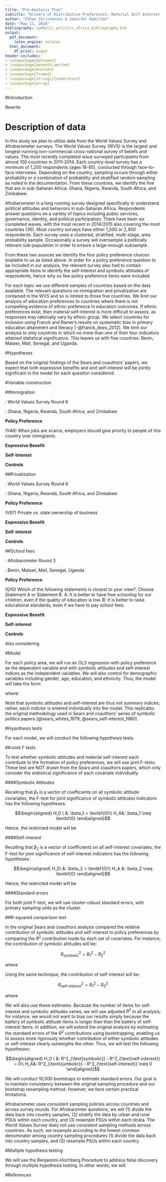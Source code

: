 ```yaml
---
title: "Pre-Analysis Plan"
subtitle: "Drivers of Distributive Preferences: Material Self-Interest vs. Expressive Benefit in Africa"
author: "Ethan Christensen & Jennifer Hamilton"
date: "May 11, 2018"
bibliography: symbolic_politics_africa_bibliography.bib
output:
  pdf_document: 
    latex_engine: xelatex
  html_document:
    df_print: paged
header-includes:
- \usepackage{mathspec}
- \usepackage{amsmath,amsthm}
- \usepackage{dcolumn}
- \usepackage{framed}
- \usepackage[strings]{underscore}
- \usepackage{array}
---
```


#Introduction

Rewrite

# Description of data

In this study we plan to utilize data from the World Values Survey and Afrobarometer surveys. The World Values Survey (WVS) is the largest and longest-running non-commercial cross-national survey of beliefs and values. The most recently completed wave surveyed participants from almost 100 countries in 2011-2014. Each country-level survey has a minimum of 1,200 respondents (ages 18-85), conducted through face-to-face interviews. Depending on the country, sampling occurs through either probability or a combination of probability and stratified random sampling as noted in the documentation. From these countries, we identify the five that are in sub-Saharan Africa: Ghana, Nigeria, Rwanda, South Africa, and Zimbabwe.

Afrobarometer is a long running survey designed specifically to understand political attitudes and behaviors in sub-Saharan Africa. Respondents answer questions on a variety of topics including public services, governance, identity, and political participation. There have been six completed waves, with the most recent in 2014/2015 also covering the most countries (36). Most country surveys have either 1,200 or 2,400 respondents. Each survey uses a clustered, stratified, multi-stage, area probability sample. Occasionally a survey will oversample a politically relevant sub-population in order to ensure a large-enough subsample.

From these two sources we identify the four policy preference choices available to us as listed above. In order for a policy preference question to be included in our analysis, the relevant survey also had to contain appropriate items to identify the self-interest and symbolic attitudes of respondents, hence why so few policy preference items were included.

For each topic we use different samples of countries based on the data available. The relevant questions on immigration and privatization are contained in the WVS and so is limited to those five countries. We limit our analysis of education preferences to countries where there is not compelling evidence of ethnic preference in education outcomes. If ethnic preferences exist, then material self-interest is more difficult to assess, as responses may rationally vary by ethnic group. We select countries for inclusion using Franck and Rainer's results on systematic bias in primary education attainment and literacy [-@franck_does_2012]. We limit our analysis to only countries in which no more than one of their four indicators attained statistical significance. This leaves us with five countries: Benin, Malawi, Mali, Senegal, and Uganda.

#Hypotheses

Based on the original findings of the Sears and coauthors' papers, we expect that both expressive benefits and and self-interest will be jointly significant in the model for each question considered. 

#Variable construction

##Immigration 

\textit{Source}: World Values Survey Round 6 

\textit{Countries included}: Ghana, Nigeria, Rwanda, South Africa, and Zimbabwe

**Policy Preference**

(V46) When jobs are scarce, employers should give priority to people of this country over immigrants. 

\begin{itemize}

\item \textit{Original coding}: 1 = agree, 2 = neither, 3 = disagree, -5 = missing, -4 = not asked, -3 = not applicable, -2 = no answer, -1 = don't know 

\item \textit{Recode}: 1 = agree, 2 = neither, 3 = disagree, else NA

\end{itemize}

**Expressive Benefit**

\begin{enumerate}
  \item (V107) How much you trust: People of another nationality.
  \begin{itemize}
  \item \textit{Original coding}: 1 = trust completely, 2 = trust somewhat, 3 = do not trust very much, 4 = do not trust at all, -5 = missing, -3 = not applicable, -2 = no answer, -1 = don't know.
  \item \textit{Recode}: 1 = trust completely, 2 = trust somewhat, 3 = do not trust very much, 4 = do not trust at all, else NA.
  \item \textit{Expected sign}: negative.
  \end{itemize}
  \item (V16) Important child qualities: tolerance and respect for other people.
  \begin{itemize}
  \item \textit{Original coding}: 1= mentioned, 2 = not mentioned, -4 = not asked, -3 = not applicable, -2 = no answer, -1 = don't know.
  \item \textit{Recode}: 1= mentioned, 0 = not mentioned, else NA.
  \item \textit{Expected sign}: negative.
  \end{itemize}
\end{enumerate}

**Self-Interest**

\begin{enumerate}
  \item \textit{Personal Connection to Immigrant}: We will create a single indicator for personal connection to immigrants using the following items. If any of these items is answered as yes (1 = immigrant), personal connection to immigrant will be coded as one, else zero:
  \begin{itemize}
    \item (V243) Mother is an immigrant.  
    \item (V244) Father is an immigrant. 
    \item (V245) Respondent is an immigrant.  
  \end{itemize}
  We chose to fold these items into a single index in order to overcome potential multicollinearity. \\ \textit{Expected sign}: negative. 
  \item \textit{Employment status of primary household breadwinner} This indicator requires use of several WVS items: 
  \begin{itemize}
  \item (V229) Employment status \textit{Original coding}: 1 = full time, 2 = part time, 3 = self-employed, 4 = retired, 5 = housewife, 6 = students, 7 = unemployed, 8 = other, -4 = not asked, -3 = not applicable, -2 = no answer, -1 = don't know. 
  \item (V235) Are you the chief wage earner in your house? \textit{Original coding}: 1 = yes, 2 = no, -4 = not asked, -3 = not applicable, -2 = no answer, -1 = don't know.
  \item (V236) Is the chief wage earner employed now or not. \textit{Original coding}: 1 = yes, 2 = no, -4 = not asked, -3 = not applicable (Repondent is the chief wage earner), -2 = no answer, -1 = don't know.
  \end{itemize}
  We will code 1 if either the primary wage earner of the respondent's household (either respondent or otherwise) is employed in any capacity (full time, part time, or self-employed), else 0. \textit{Expected sign}: 
  \item \textit{Supplementary analysis}: We will include the following items in supplementary anaylsis. However, we exclude them from our prefered model because they are subjective measures of personal well-being, and therefore subject to endogeneity vis-a-vis value expression. 
  \begin{enumerate}
    \item (V59) Satisfaction with financial situation of household.
    \begin{itemize} 
    \item \textit{Original Coding}: scale from 1 = completely dissatisfied to 10 = completely satisfied, -4 = not asked in survey, -3 = not applicable, -2 = no answer or refused to answer, -1 = don't know.
    \item \textit{Recode}: scale from 1 to 10 as above, else NA
    \item \textit{Expected sign}: 
    \end{itemize}
    \item (V181) Worries: Losing my job or not finding a job.
    \begin{itemize}
    \item \textit{Original Coding}: 1 = very much, 2 = a great deal, 3 = not much,  4 = not much at all, -4 = not asked in survey, -3 = Inapplicable (neither has, nor seeks a job), -2 = no answer, -1 = don't know.
    \item \textit{Recode}: 1 = very much, 2 = a great deal, 3 = not much,  4 = not much at all, else NA.
    \item \textit{Expected sign}: positive.
    \end{itemize}
  \end{enumerate}
\end{enumerate}

**Controls**

\begin{enumerate}
  \item (V240) Sex, as coded by interviewer.
  \begin{itemize}
  \item \textit{Original coding}: 1= male, 2= female, -5 = missing/unknown, -4 = not asked in survey, -3 = not applicable, -2 = no answer, -1 = don't know. 
  \item \textit{Recode}: 1 = male, 0 = female, else NA.
  \end{itemize}
  \item (V241) Year of birth
  \begin{itemize}
  \item \textit{Original coding}: decade as indicated, -5 = missing/unknown, -4 = not asked in survey, -3 = not applicable, -2 = no answer, -1 = don't know.
  \item \textit{Recode}: 1 = 1900-1909, 2 = 1910-1919, 3 = 1920-1929, 4 = 1930-1939, 5 = 1940-1949, 6 = 1950-1959, 7 = 1960-1969, 8 = 1970-1979, 9 = 1980-1989, 10 = 1990-1999, 11 = 2000-2010, else NA.
  \end{itemize}
  \item (V248) What is the highest educational level that you have attained?
  \begin{itemize}
  \item \textit{Original coding}: 1= no formal education; 2= incomplete primary school; 3= complete primary school; 4= incomplete secondary school: technical/vocational type; 5= complete secondary school: technical/vocational type; 6= incomplete secondary school: university-preparatory type; 7= complete secondary school: university-preparatory type; 8= some university-level education, without degree; 9= university-level education, with degree; -5 = refused to answer; -4 = not asked; -3 = not applicable; -2 = no answer; -1 = don't know.
  \item \textit{Recode}: 1= no formal education; 2= incomplete primary school; 3= complete primary school; 4= incomplete secondary school: technical/vocational type; 5= complete secondary school: technical/vocational type; 6= incomplete secondary school: university-preparatory type; 7= complete secondary school: university-preparatory type; 8= some university-level education, without degree; 9= university-level education, with degree; else NA.
  \end{itemize}
  \item (V24) Most people can be trusted.
  \begin{itemize}
  \item \textit{Original Coding}: 1 = most people can be trusted, 2 = Need to be very careful, -4 = not asked in survey, -3 = not applicable, -2 = no answer, -1 = don't know.
  \item \textit{Recode}: 1 = most people can be trusted, 0 = need to be very careful, else NA.
  \end{itemize}
\end{enumerate}

##Privatization 

\textit{Source}: World Values Survey Round 6 

\textit{Countries included}: Ghana, Nigeria, Rwanda, South Africa, and Zimbabwe

**Policy Preference**

(V97) Private vs. state ownership of business

\begin{itemize}

\item \textit{Original coding}: scale from 1 = Private ownership of business and industry should be increased to 10 = Government ownership of business and industry should be increased, -5 = missing, -4 = not asked in survey, -3 = not applicable, -2 = no answer, -1 = don't know.

\item \textit{Recode}: scale from 1 = Private ownership of business and industry should be increased to 10 = Government ownership of business and industry should be increased, else NA.

\end{itemize}

**Expressive Benefit**

\begin{enumerate}
  \item (V96) Income inequality ideology. 
  \begin{itemize}
  \item \textit{Original coding}: scale from 1 = Incomes should be made more equal to 10 = We need larger income differences as incentives for individual effort, -5 = missing, -4 = not asked in survey, -3 = not applicable, -2 = no answer, -1 = don't know.
  \item \textit{Recode}: scale from 1 = Incomes should be made more equal to 10 = We need larger income differences as incentives for individual effort, else NA.
  \item \textit{Expected sign}: negative.
  \end{itemize}
  \item (V98) Government responsibility. 
  \begin{itemize}
  \item \textit{Original Coding}: scale from 1 = Government should take more responsiboity to ensure that everone is provided for to 10 = People should take more responsibility to provide for themselves, -5 = missing, -4 = not asked in survey, -3 = not applicable, -2 = no answer, -1 = don't know. 
  \item \textit{Recode}: scale from 1 = Government should take more responsiboity to ensure that everone is provided for to 10 = People should take more responsibility to provide for themselves, else NA.
  \item \textit{Expected sign}: negative.
  \end{itemize}
\end{enumerate}

**Self-interest**

\begin{enumerate}
 \item (V230) Sector of employment 
 \begin{itemize}
 \item \textit{Original coding}: 1 = government or public institution, 2 = private business or industry, 3 = private non-profit organization, 4 = autonomous/informal sector/other, -4 = not asked in survey, -3 = not applicable, -2 = no answer, -1 = don't know.
 \item \textit{Recode}: 1 = government or public institution; 0 = private business or industry, private non-profit organization, autonomous/informal sector/other; else NA.
 \item \textit{Expected sign}: positive. 
 \item \textit{Note}: this indicator is included on the basis of previous research on preferences over privatization [@battaglio_self-interest_2009].
 \end{itemize}
\end{enumerate}

**Controls**

\begin{enumerate}
  \item (V240) Sex, as coded by interviewer.
  \begin{itemize}
  \item \textit{Original coding}: 1= male, 2= female, -5 = missing/unknown, -4 = not asked in survey, -3 = not applicable, -2 = no answer, -1 = don't know. 
  \item \textit{Recode}: 1 = male, 0 = female, else NA.
  \end{itemize}
  \item (V241) Year of birth
  \begin{itemize}
  \item \textit{Original coding}: decades as indicated, -5 = missing/unknown, -4 = not asked in survey, -3 = not applicable, -2 = no answer, -1 = don't know.
  \item \textit{Recode}: 1 = 1900-1909, 2 = 1910-1919, 3 = 1920-1929, 4 = 1930-1939, 5 = 1940-1949, 6 = 1950-1959, 7 = 1960-1969, 8 = 1970-1979, 9 = 1980-1989, 10 = 1990-1999, 11 = 2000-2010, else NA.
  \end{itemize}
  \item (V248) What is the highest educational level that you have attained?
  \begin{itemize}
  \item \textit{Original coding}: 1= no formal education; 2= incomplete primary school; 3= complete primary school; 4= incomplete secondary school: technical/vocational type; 5= complete secondary school: technical/vocational type; 6= incomplete secondary school: university-preparatory type; 7= complete secondary school: university-preparatory type; 8= some university-level education, without degree; 9= university-level education, with degree; -5 = refused to answer; -4 = not asked; -3 = not applicable; -2 = no answer; -1 = don't know.
  \item \textit{Recode}: 1= no formal education; 2= incomplete primary school; 3= complete primary school; 4= incomplete secondary school: technical/vocational type; 5= complete secondary school: technical/vocational type; 6= incomplete secondary school: university-preparatory type; 7= complete secondary school: university-preparatory type; 8= some university-level education, without degree; 9= university-level education, with degree; else NA.
  \end{itemize}
  \item (V24) Most people can be trusted.
  \begin{itemize}
  \item \textit{Original Coding}: 1 = most people can be trusted, 2 = Need to be very careful, -4 = not asked in survey, -3 = not applicable, -2 = no answer, -1 = don't know.
  \item \textit{Recode}: 1 = most people can be trusted, 0 = need to be very careful, else NA.
  \end{itemize}
\end{enumerate}

##School fees 

\textit{Source}: Afrobarometer Round 3

\textit{Countries included}: Benin, Malawi, Mali, Senegal, Uganda

**Policy Preference**

(Q10) Which of the following statements is closest to your view?. Choose Statement A or Statement B. A: It is better to have free schooling for our children, even if the quality of education is low. B: It is better to raise educational standards, even if we have to pay school fees.

\begin{itemize}

\item \textit{Original Coding}: 1=Agree Very Strongly with A, 2=Agree with A, 3=Agree with B, 4=Agree Very Strongly with B, 5=Agree with Neither, 9=Don’t Know, 98=Refused to Answer, -1=Missing Data

\item \textit{Recode}: 1=Agree Very Strongly with A, 2=Agree with A, 3=Agree with Neither, 4=Agree with B, 5=Agree Very Strongly with B, else NA.

\end{itemize}

**Expressive Benefit**

\begin{enumerate}
  \item (Q19) Let’s talk for a moment about the kind of society we would like to have in this country. Which of the following statements is closest to your view?. Choose Statement A or Statement B. A: People should look after themselves and be responsible for their own success in life. B: The government should bear the main responsibility for the well-being of people. 
  \begin{itemize}
  \item \textit{Original Coding}: 1=Agree Very Strongly with A, 2=Agree with A, 3=Agree with B, 4=Agree Very Strongly with B, 5=Agree with Neither, 9=Don’t Know, 98=Refused to Answer, -1=Missing Data. 
  \item \textit{Recode}: 1=Agree Very Strongly with A, 2=Agree with A, 3=Agree with Neither, 4=Agree with B, 5=Agree Very Strongly with B, else NA.
  \item \textit{Expected sign}: negative.
  \end{itemize}
\end{enumerate}

**Self-interest**

\begin{enumerate}
  \item (Q8F) Over the past year, how often, if ever, have you or your family gone without: School expenses for your children (like fees, uniforms or books)?
  \begin{itemize}
  \item \textit{Original Coding}: 0=Never, 1=Just once or twice, 2=Several times, 3=Many times, 4=Always, 7=No children, 9=Don’t Know, 998=Refused to Answer, -1=Missing Data
  \item \textit{Recode}:  
  \item \textit{Expected sign}: negative.
  \end{itemize}
  \item (Q73A) Have you encountered any of these problems with your local public schools during the past 12 months?. Services are too expensive / Unable to pay.
  \begin{itemize}
  \item \textit{Original Coding}: 0=Never, 1=Once or twice, 2=A few times, 3=Often, 7=No experience with public schools in the past twelve months, 9=Don’t Know, 98=Refused to Answer, -1=Missing Data.
  \item \textit{Recode}:  
  \item \textit{Expected sign}: negative.
  \end{itemize}
  \item \textit{School quality index} We will construct an additive index of school quality concerns, based on the following items:
  \begin{enumerate}
    \item (Q73B) Have you encountered any of these problems with your local public schools during the past 12 months?. Lack of textbooks or other supplies.
    \item (Q73C) Have you encountered any of these problems with your local public schools during the past 12 months?. Poor teaching.
    \item (Q73D) Have you encountered any of these problems with your local public schools during the past 12 months? Absent teachers.
    \item (Q73E) Have you encountered any of these problems with your local public schools during the past 12 months?. Overcrowded classrooms.
    \item (Q73F) Have you encountered any of these problems with your local public schools during the past 12 months? Poor conditions of facilities.
  \end{enumerate}
  Each of these questions has identical response options:
      \begin{itemize}
    \item \textit{Original coding}: 0=Never, 1=Once or twice, 2=A few times, 3=Often, 7=No experience with public schools in the past twelve months, 9=Don’t Know, 98=Refused to Answer, -1=Missing Data.
    \item \textit{Recode}:   
    \end{itemize}
  We expect a sdfl;asdfl
\end{enumerate}

**Controls**

\begin{enumerate}
  \item (Q90) What is the highest level of education you have completed?
  \begin{itemize}
  \item \textit{Original coding}: 0=No formal schooling, 1=Informal schooling (including Koranic schooling), 2=Some primary schooling, 3=Primary school completed, 4=Some secondary school/ High school, 5=Secondary school completed/High school, 6=Post-secondary qualifications, other than university e.g. a diploma or degree from a technical/polytechnic/college, 7=Some university, 8=University completed, 9=Post-graduate, 98=Refused to Answer, 99=Don’t Know, -1=Missing Data.
  \item \textit{Recode}: 0=No formal schooling, 1=Informal schooling (including Koranic schooling), 2=Some primary schooling, 3=Primary school completed, 4=Some secondary school/ High school, 5=Secondary school completed/High school, 6=Post-secondary qualifications, other than university e.g. a diploma or degree from a technical/polytechnic/college, 7=Some university, 8=University completed, 9=Post-graduate, else NA.
  \end{itemize}
  \item (Q101) Respondent's gender, as assessed by interviewer.
  \begin{itemize}
  \item \textit{Original coding}: 1=Male, 2=Female
  \item \textit{Recode}: 1 = male, 0 = female
  \end{itemize}
  \item (Q116B) Were the following services present in the primary sampling unit/enumeration area: School? 
  \begin{itemize}
  \item \textit{Original coding}: 0=No, 1=Yes, 9=Can’t determine, -1=Missing Data.\\ 
  \item \textit{Recode Scaling}: 0=No, 1=Yes, else NA.
  \end{itemize}
  \item (Q1) How old are you?
  \begin{itemize}
  \item \textit{Original coding}: 18-110 as indicated, 998=Refused to Answer, 999=Don’t Know, -1=Missing Data.
  \item \textit{Recode}: 18-110 as indicated, else NA
  \end{itemize}
  \item (Q79) What is your tribe? You know, your ethnic or cultural group. 
  \begin{itemize}
  \item \textit{Original coding}: : see AFB for full list, 990=National identity only, 995=Other, 997=Not Asked, 998=Refused, 999=Don’t know,-1=Missing Data.
  \item \textit{Recode}:
  \end{itemize}
\end{enumerate}

Also considering
\begin{enumerate}
  \item Think about the condition of [respondent’s identity group]. Do they have less, the same, or more influence in politics than other groups in this country? \textit{Scaling}: (1) much more, more, same, less, much less (0).  \textit{Expected sign}: positive.
  \item How often are [respondent’s identity group] treated unfairly by the government? \textit{Scaling}: (1) never, sometimes, often, always (0).  \textit{Expected sign}: positive.
  \item Let us suppose that you had to choose between being a [nationality] and being a [respondent’s identity group]. Which of the following statements best expresses your feelings? \textit{Scaling}: (1) ethnic ID only, ethnic ID more, national and ethnic, national ID more, national ID only (0).  \textit{Expected sign}: negative.
  \item How much do you trust each of the following types of people: [countrywomen] from other ethnic groups? \textit{Scaling}: (1) Not at all, just a little, somewhat, a lot (0).  \textit{Expected sign}: negative.
\end{enumerate}

#Model

\textit{Note: We are still deciding which model would be most appropriate, as response variables are not binary but they are bounded from 0 to 1. Logit might be better? We will determine this before finalizing our PAP.}

For each policy area, we will run an OLS regression with policy preference as the dependent variable and with symbolic attitudes and self-interest indices as the independent variables. We will also control for demographic variables including gender, age, education, and ethnicity. Thus, the model will take the form:

\begin{equation}
y_i = \beta_0 + \textbf{X}_{i1}\beta_1 + \textbf{X}_{i2}\beta_2 +  \textbf{X}_{i3}\beta_3 + \epsilon_i 
\end{equation}

where:

\begin{itemize}
  \item $\textbf{X}_{i1}$ represents a matrix of symbolic attitudes indicators and $\beta_1$ represents a vector of coefficients for each symbolic attitude indicator.
  \item $\textbf{X}_{i2}$ represents a matrix of self-interest indicators and $\beta_2$ represents a vector of coefficients for each self-interest indicator.
  \item $\textbf{X}_{i3}$ represents a matrix of control variables and $\beta_3$ represents a vector of coefficients for each control variable.
\end{itemize}

Note that symbolic attitudes and self-interest are thus *not* summary indices; rather, each indictor is entered individually into the model. This replicates the original methodology used in Sears and coauthors' series of symbolic politics papers [@sears_whites_1979; @sears_self-interest_1980]. 

#Hypothesis tests

For each model, we will conduct the following hypothesis tests:

##Joint F tests

To test whether symbolic attitudes and material self-interest each contribute to the formation of policy preferences, we will use joint F-tests. These test are NOT drawn from the Sears and coauthors papers, which only consider the statistical significance of each covariate individually.

####Symbolic Attitudes

Recalling that $\beta_1$ is a vector of coefficients on all symbolic attitude covariates, the F-test for joint significance of symbolic attitudes indicators has the following hypotheses:

$$\begin{aligned}
H_0 \  &: \beta_1 = \textbf{0}\\ H_A&: \beta_1 \neq \textbf{0}
\end{aligned}$$

Hence, the restricted model will be

\begin{equation}
y_i = \beta_0 + \textbf{X}_{i2}\beta_2 +  \textbf{X}_{i3}\beta_3 + \epsilon_i
\end{equation}

####Self-interest

Recalling that $\beta_2$ is a vector of coefficients on all self-interest covariates, the F-test for joint significance of self-interest indicators has the following hypotheses:

$$\begin{aligned}
H_0\ &: \beta_2 = \textbf{0}\\ H_A &: \beta_2 \neq \textbf{0}
\end{aligned}$$

Hence, the restricted model will be 

\begin{equation}
y_i = \beta_0 + \textbf{X}_{i1}\beta_1 +  \textbf{X}_{i3}\beta_3 + \epsilon_i
\end{equation}

####Standard errors

For both joint F-test, we will use cluster-robust standard errors, with primary sampling units as the cluster.

##R-squared comparison test

In the original Sears and coauthors analysis compared the relative contribution of symbolic attitudes and self-interest to policy preferences by comparing the $R^2$ contribution made by each set of covariates. For instance, the contribution of symbolic attitudes will be:

$$R^2_{\text{symbolic}} = R^2_1 - R^2_2$$

where 

\begin{itemize}
  \item $R^2_{\text{symbolic}}$ represents the explanatory contribution of symbolic attitudes.
  \item $R^2_1$ represents the coefficent of determination for the full model, including symbolic attitude indicators, self-interest indicators, and control variables (equation 1).
  \item $R^2_2$ represents the coefficient of determination for the restricted model which excludes symbolic attitude indicators, but includes both self-interest indicators and control variables (equation 2).
\end{itemize}

Using the same technique, the contribution of self-interest will be:

$$R^2_{\text{self-interest}} = R^2_1 - R^2_3$$

where 

\begin{itemize}
  \item $R^2_{\text{self-interest}}$ represents the explanatory contribution of self interest.
  \item $R^2_1$ represents the coefficent of determination for the full model, including symbolic attitude indicators, self-interest indicators, and control variables (equation 1).
  \item $R^2_2$ represents the coefficient of determination for the restricted model which excludes self-interest indicators, but includes both symbolic attitudes indicators and control variables (equation 2).
\end{itemize}

We will also use these estimates. Because the number of items for self-interest and symbolic attitudes varies, we will use adjusted $R^2$ in all analysis; for instance, we would not want to bias our results simply because the battery of symbolic attitude items is longer than than the battery of self-interest items. In addition, we will extend the original analysis by estimating the standard errors of the $R^2$ contributions using bootstrapping, enabling us to assess more rigorously whether contribution of either symbolic attitudes or self-interest clearly outweights the other. Thus, we will test the following hypotheses:

$$\begin{aligned}
H_0 \ &: R^2_{\text{symbolic}} - R^2_{\text{self-interest}} = 0\\ H_A&: R^2_{\text{symbolic}} - R^2_{\text{self-interest}} \neq 0
\end{aligned}$$

We will conduct 10,000 bootstraps to estimate standard errors. Our goal is to maintain consistency between the original sampling procedure and our bootstrap resampling method. However, we face certain practical limitations.

\textit{Disclaimer: We are not yet settled on our bootstrapping procedure and will seek further advice before finalizing our PAP.}

Afrobarometer uses consistent sampling policies across countries and across survey rounds. For Afrobaromter questions, we will (1) divide the data back into country samples, (2) stratify the data by urban and rural PSUs within each country, and (3) resample PSUs within each strata. The World Values Survey does not use consistent sampling methods across countries. As such, we resample according to the lowest common denominator among country sampling procedures (1) divide the data back into country samples, and (2) resample PSUs within each country.

#Multiple hypothesis testing

We will use the Benjamimi-Hochberg Procedure to address false discovery through multiple hypothesis testing. In other words, we will:

\begin{itemize}
  \item Order the p-values for each of $m$ hypothesis tests such that $p_1 \leq p_2 \leq \ldots \leq p_m$.
  \item Maximize $k$ such that $p_i \leq \frac{\alpha \cdot k}{m}$. This value will be $k^*$.
  \item Reject all hypotheses $H_k$ for $k \leq k^*$
\end{itemize}

#References